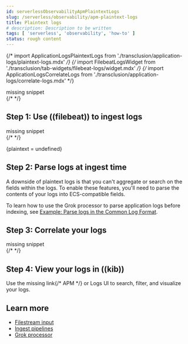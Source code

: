 ```yaml
---
id: serverlessObservabilityApmPlaintextLogs
slug: /serverless/observability/apm-plaintext-logs
title: Plaintext logs
# description: Description to be written
tags: [ 'serverless', 'observability', 'how-to' ]
status: rough content
---
```



<RoughContent />

{/* import ApplicationLogsPlaintextLogs from './transclusion/application-logs/plaintext-logs.mdx' */}
{/* import FilebeatLogsWidget from './transclusion/tab-widgets/filebeat-logs/widget.mdx' */}
{/* import ApplicationLogsCorrelateLogs from './transclusion/application-logs/correlate-logs.mdx' */}

<div id="plaintext-logs"></div>

<div style={{ backgroundColor: "#F1F4FA", width: "100%", height: "250px", textAlign: "center", paddingTop: "110px", marginBottom: "20px" }}><DocIcon type="documents" title="missing snippet"/> missing snippet</div>
{/* <ApplicationLogsPlaintextLogs  /> */}


## Step 1: Use ((filebeat)) to ingest logs


<div style={{ backgroundColor: "#F1F4FA", width: "100%", height: "250px", textAlign: "center", paddingTop: "110px", marginBottom: "20px" }}><DocIcon type="documents" title="missing snippet"/> missing snippet</div>
{/* <FilebeatLogsWidget 
  plaintext={plaintext}
  ecs_logs={false} 
/> */}

{plaintext = undefined}

## Step 2: Parse logs at ingest time

A downside of plaintext logs is that you can't aggregate or search on the fields within the logs.
To enable these features, you'll need to parse the contents of your logs into ECS-compatible fields.

To learn how to use the Grok processor to parse application logs before indexing,
see [Example: Parse logs in the Common Log Format](((ref))/common-log-format-example.html).

## Step 3: Correlate your logs

<div style={{ backgroundColor: "#F1F4FA", width: "100%", height: "250px", textAlign: "center", paddingTop: "110px", marginBottom: "20px" }}><DocIcon type="documents" title="missing snippet"/> missing snippet</div>
{/* <ApplicationLogsCorrelateLogs  /> */}


## Step 4: View your logs in ((kib))

Use the <DocBadge><DocIcon size="s" type="unlink" title="missing link"/> missing link</DocBadge>{/*  <DocLink id="enObservabilityApm">APM</DocLink> */} or <DocLink id="serverlessObservabilityDiscoverAndExploreLogs">Logs</DocLink> UI to search, filter, and visualize your logs.

## Learn more

* [Filestream input](((filebeat-ref))/filebeat-input-filestream.html)
* [Ingest pipelines](((ref))/ingest.html)
* [Grok processor](((ref))/grok-processor.html)

